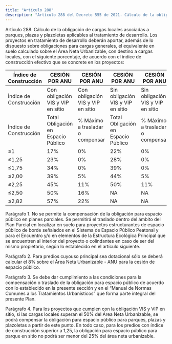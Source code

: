 ```yaml
---
title: "Artículo 288"
description: "Artículo 288 del Decreto 555 de 2021. Cálculo de la obligación de cargas locales asociadas a parques, plazas y plazoletas aplicables al..."
---
```


Artículo 288. Cálculo de la obligación de cargas locales asociadas a parques, plazas y plazoletas aplicables al tratamiento de desarrollo. Los proyectos en tratamiento de desarrollo deberán aportar, además de lo dispuesto sobre obligaciones para cargas generales, el equivalente en suelo calculado sobre el Área Neta Urbanizable, con destino a cargas locales, con el siguiente porcentaje, de acuerdo con el índice de construcción efectivo que se concrete en los proyectos:
 

| Índice de Construcción | CESIÓN POR ANU | CESIÓN POR ANU | CESIÓN POR ANU | CESIÓN POR ANU |
| --- | --- | --- | --- | --- |
| Índice de Construcción | Con obligación VIS y VIP en sitio | Con obligación VIS y VIP en sitio | Sin obligación VIS y VIP en sitio | Sin obligación VIS y VIP en sitio |
| Índice de Construcción | Total Obligación en Espacio Público | % Máximo a trasladar o compensar | Total Obligación en Espacio <br> Público | % Máximo a trasladar o compensar |
| ≤1 | 17% | 0% | 22% | 0% |
| ≤1,25 | 23% | 0% | 28% | 0% |
| ≤1,75 | 34% | 0% | 39% | 0% |
| ≤2,00 | 39% | 5% | 44% | 5% |
| ≤2,25 | 45% | 11% | 50% | 11% |
| ≤2,50 | 50% | 16% | NA | NA |
| ≤2,82 | 57% | 22% | NA | NA |


 
Parágrafo 1. No se permite la compensación de la obligación para espacio público en planes parciales. Se permitirá el traslado dentro del ámbito del Plan Parcial en localizar en suelo para proyectos estructurantes de espacio público de borde señalados en el Sistema de Espacio Público Peatonal y para el Encuentro y/o en elementos de la Estructura Ecológica Principal que se encuentren al interior del proyecto o colindantes en caso de ser del mismo propietario, según lo establecido en el artículo siguiente.
 
Parágrafo 2. Para predios cuyouso principal sea dotacional sólo se deberá calcular el 8% sobre el Área Neta Urbanizable - ANU para la cesión de espacio público.
 
Parágrafo 3. Se debe dar cumplimiento a las condiciones para la compensación o traslado de la obligación para espacio público de acuerdo con lo establecido en la presente sección y en el “Manual de Normas Comunes a los Tratamientos Urbanísticos” que forma parte integral del presente Plan.
 
Parágrafo 4. Para los proyectos que cumplen con la obligación VIS y VIP en sitio, si las cargas locales superan el 50% del Área Neta Urbanizable, se podrá compensar la obligación para espacio público para parques, plazas y plazoletas a partir de este punto. En todo caso, para los predios con índice de construcción superior a 1,25, la obligación para espacio público para parque en sitio no podrá ser menor del 25% del área neta urbanizable.
